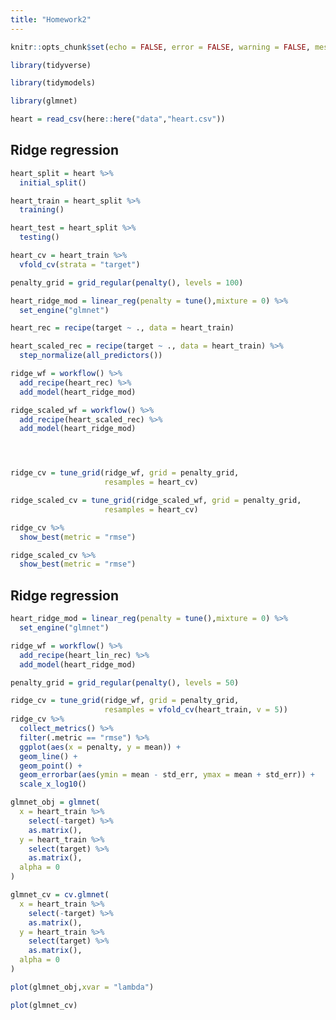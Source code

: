 ```yaml
---
title: "Homework2"
---
```


```r

knitr::opts_chunk$set(echo = FALSE, error = FALSE, warning = FALSE, message = FALSE)

```

```r

library(tidyverse)

library(tidymodels)

library(glmnet)

```

```r

heart = read_csv(here::here("data","heart.csv"))

```


## Ridge regression

```r

heart_split = heart %>% 
  initial_split()

heart_train = heart_split %>% 
  training()

heart_test = heart_split %>% 
  testing()

heart_cv = heart_train %>% 
  vfold_cv(strata = "target")

penalty_grid = grid_regular(penalty(), levels = 100)


```


```r

heart_ridge_mod = linear_reg(penalty = tune(),mixture = 0) %>%
  set_engine("glmnet")

heart_rec = recipe(target ~ ., data = heart_train)

heart_scaled_rec = recipe(target ~ ., data = heart_train) %>% 
  step_normalize(all_predictors())

ridge_wf = workflow() %>% 
  add_recipe(heart_rec) %>% 
  add_model(heart_ridge_mod)

ridge_scaled_wf = workflow() %>% 
  add_recipe(heart_scaled_rec) %>% 
  add_model(heart_ridge_mod)





```

```r

ridge_cv = tune_grid(ridge_wf, grid = penalty_grid,
                     resamples = heart_cv)

ridge_scaled_cv = tune_grid(ridge_scaled_wf, grid = penalty_grid,
                     resamples = heart_cv)


```


```r

ridge_cv %>% 
  show_best(metric = "rmse")

ridge_scaled_cv %>% 
  show_best(metric = "rmse")

```

## Ridge regression

```r

heart_ridge_mod = linear_reg(penalty = tune(),mixture = 0) %>%
  set_engine("glmnet")

ridge_wf = workflow() %>% 
  add_recipe(heart_lin_rec) %>% 
  add_model(heart_ridge_mod)

penalty_grid = grid_regular(penalty(), levels = 50)

ridge_cv = tune_grid(ridge_wf, grid = penalty_grid,
                     resamples = vfold_cv(heart_train, v = 5))
ridge_cv %>% 
  collect_metrics() %>% 
  filter(.metric == "rmse") %>% 
  ggplot(aes(x = penalty, y = mean)) + 
  geom_line() + 
  geom_point() + 
  geom_errorbar(aes(ymin = mean - std_err, ymax = mean + std_err)) + 
  scale_x_log10()


```

```r

glmnet_obj = glmnet(
  x = heart_train %>%
    select(-target) %>%
    as.matrix(),
  y = heart_train %>%
    select(target) %>%
    as.matrix(),
  alpha = 0
)

glmnet_cv = cv.glmnet(
  x = heart_train %>%
    select(-target) %>%
    as.matrix(),
  y = heart_train %>%
    select(target) %>%
    as.matrix(),
  alpha = 0
)


```

```r

plot(glmnet_obj,xvar = "lambda")

```

```r

plot(glmnet_cv)

```

